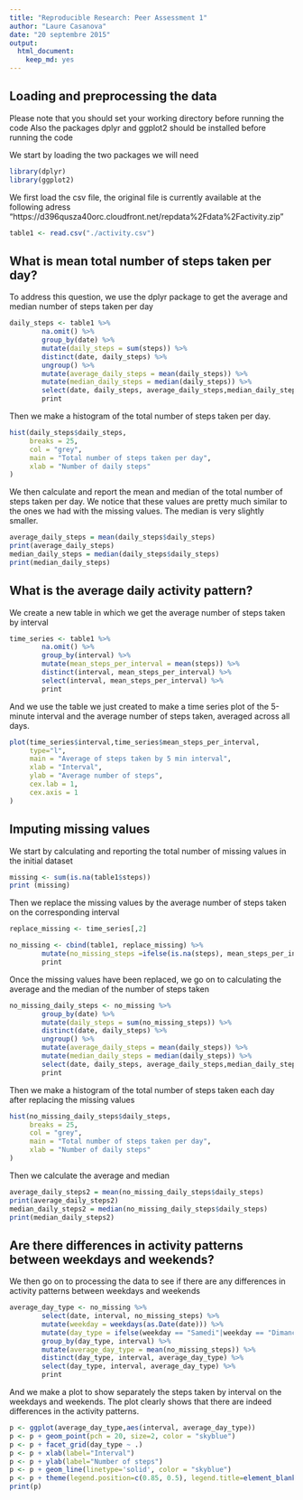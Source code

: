 ```yaml
---
title: "Reproducible Research: Peer Assessment 1"
author: "Laure Casanova"
date: "20 septembre 2015"
output: 
  html_document:
    keep_md: yes
---
```



## Loading and preprocessing the data

Please note that you should set your working directory before running the code
Also the packages dplyr and ggplot2 should be installed before running the code

We start by loading the two packages we will need
```r
library(dplyr)
library(ggplot2)
```

We first load the csv file, the original file is currently available at the following
adress "https://d396qusza40orc.cloudfront.net/repdata%2Fdata%2Factivity.zip"
```r
table1 <- read.csv("./activity.csv")
```

## What is mean total number of steps taken per day?

To address this question, we use the dplyr package to get the average and median number of steps taken per day
```r
daily_steps <- table1 %>% 
        na.omit() %>%
        group_by(date) %>%
        mutate(daily_steps = sum(steps)) %>% 
        distinct(date, daily_steps) %>%
        ungroup() %>%
        mutate(average_daily_steps = mean(daily_steps)) %>%
        mutate(median_daily_steps = median(daily_steps)) %>%
        select(date, daily_steps, average_daily_steps,median_daily_steps) %>%
        print
```

Then we make a histogram of the total number of steps taken per day. 
```r
hist(daily_steps$daily_steps,
     breaks = 25,
     col = "grey", 
     main = "Total number of steps taken per day",
     xlab = "Number of daily steps"
)
```


We then calculate and report the mean and median of the total number of steps taken per day. We notice that these values are pretty much similar to the ones we had with the missing values. The median is very slightly smaller.
```r
average_daily_steps = mean(daily_steps$daily_steps)
print(average_daily_steps)
median_daily_steps = median(daily_steps$daily_steps)
print(median_daily_steps)
```


## What is the average daily activity pattern?

We create a new table in which we get the average number of steps taken by interval
```r
time_series <- table1 %>% 
        na.omit() %>%
        group_by(interval) %>%
        mutate(mean_steps_per_interval = mean(steps)) %>%
        distinct(interval, mean_steps_per_interval) %>%
        select(interval, mean_steps_per_interval) %>%
        print

```


And we use the table we just created to make a time series plot of the 5-minute interval and the average number of steps taken, averaged across all days.
```r
plot(time_series$interval,time_series$mean_steps_per_interval, 
     type="l",
     main = "Average of steps taken by 5 min interval",
     xlab = "Interval",
     ylab = "Average number of steps",
     cex.lab = 1,
     cex.axis = 1
)
```


## Imputing missing values

We start by calculating and reporting the total number of missing values in the initial dataset
```r
missing <- sum(is.na(table1$steps))
print (missing)
```

Then we replace the missing values by the average number of steps taken on the corresponding interval
```r
replace_missing <- time_series[,2]

no_missing <- cbind(table1, replace_missing) %>%
        mutate(no_missing_steps =ifelse(is.na(steps), mean_steps_per_interval , steps))
        print
```

Once the missing values have been replaced, we go on to calculating the average and the median of the number of steps taken
```r
no_missing_daily_steps <- no_missing %>%
        group_by(date) %>%
        mutate(daily_steps = sum(no_missing_steps)) %>% 
        distinct(date, daily_steps) %>%
        ungroup() %>%
        mutate(average_daily_steps = mean(daily_steps)) %>%
        mutate(median_daily_steps = median(daily_steps)) %>%
        select(date, daily_steps, average_daily_steps,median_daily_steps) %>%
        print 
```

Then we make a histogram of the total number of steps taken each day after replacing the missing values
```r
hist(no_missing_daily_steps$daily_steps,
     breaks = 25,
     col = "grey", 
     main = "Total number of steps taken per day",
     xlab = "Number of daily steps"
)
```

Then we calculate the average and median
```r
average_daily_steps2 = mean(no_missing_daily_steps$daily_steps)
print(average_daily_steps2)
median_daily_steps2 = median(no_missing_daily_steps$daily_steps)
print(median_daily_steps2)
```


## Are there differences in activity patterns between weekdays and weekends?

We then go on to processing the data to see if there are any differences in activity patterns between weekdays and weekends
```r
average_day_type <- no_missing %>%
        select(date, interval, no_missing_steps) %>%
        mutate(weekday = weekdays(as.Date(date))) %>%
        mutate(day_type = ifelse(weekday == "Samedi"|weekday == "Dimanche", "weekend", "weekday")) %>%
        group_by(day_type, interval) %>%
        mutate(average_day_type = mean(no_missing_steps)) %>%
        distinct(day_type, interval, average_day_type) %>%
        select(day_type, interval, average_day_type) %>%
        print
```

And we make a plot to show separately the steps taken by interval on the weekdays and weekends. The plot clearly shows that there are indeed differences in the activity patterns.
```r
p <- ggplot(average_day_type,aes(interval, average_day_type)) 
p <- p + geom_point(pch = 20, size=2, color = "skyblue")
p <- p + facet_grid(day_type ~ .)
p <- p + xlab(label="Interval")
p <- p + ylab(label="Number of steps")
p <- p + geom_line(linetype='solid', color = "skyblue")
p <- p + theme(legend.position=c(0.85, 0.5), legend.title=element_blank(), panel.background = element_rect(fill = 'white', colour = 'black'))
print(p)
```